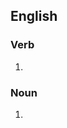 ==English==

===Verb===
{{head|en|verb form}}

# {{en-third-person singular of|unsubscribe}}

===Noun===
{{head|en|noun form}}

# {{plural of|unsubscribe|lang=en}}